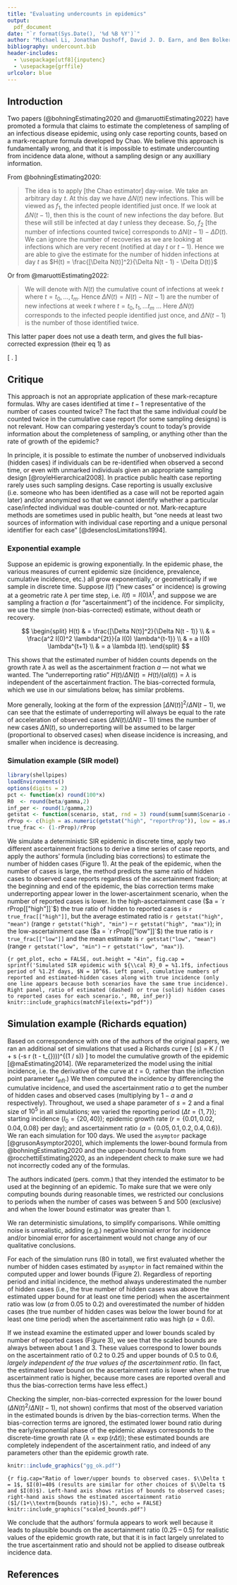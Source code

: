 ```yaml
---
title: "Evaluating undercounts in epidemics"
output:
  pdf_document
date: "`r format(Sys.Date(), '%d %B %Y')`"
author: "Michael Li, Jonathan Dushoff, David J. D. Earn, and Ben Bolker"
bibliography: undercount.bib
header-includes:
  - \usepackage[utf8]{inputenc}
  - \usepackage{grffile}
urlcolor: blue
---
```


## Introduction

Two papers (@bohningEstimating2020 and @maruottiEstimating2022) have promoted a formula that claims  to estimate the completeness of sampling of an infectious disease epidemic, using only case reporting counts, based on a mark-recapture formula developed by Chao. We believe this approach is fundamentally wrong, and that it is impossible to estimate undercounting from incidence data alone, without a sampling design or any auxilliary information.

From @bohningEstimating2020:

> The idea is to apply [the Chao estimator] day-wise. We take an arbitrary day $t$. At this day we have $\Delta N(t)$ new infections. This will be viewed as $f_1$, the infected people identified just once. If we look at $\Delta N(t - 1)$, then this is the count of new infections the day before. But these will still be infected at day $t$ unless they decease. So, $f_2$ [the number of infections counted twice] corresponds to $\Delta N(t - 1) - \Delta D(t)$. We can ignore the number of recoveries as we are looking at infections which are very recent (notified at day $t$ or $t - 1$). Hence we are able to give the estimate for the number of hidden infections at day $t$ as $H(t) = \frac{[\Delta N(t)]^2}{\Delta N(t - 1) - \Delta D(t)}$ \ldots

Or from @maruottiEstimating2022:

> We will denote with $N(t)$ the cumulative count of infections at week $t$ where $t = t_0, \dots, t_m$. Hence $\Delta N (t) = N(t) -N(t-1)$ are the number of  new  infections at week $t$ where $t = t_0, t_1,  \dots t_m$ ... Here $\Delta N(t)$ corresponds to the infected people identified just once, and $\Delta N(t-1)$  is the  number  of  those  identified  twice. 

This latter paper does not use a death term, and gives the full bias-corrected expression (their eq 1) as

\[
\frac{\Delta N(t) (\Delta N(t) - 1)}{1 + \Delta N(t-1)}.
\]

## Critique

This approach is not an appropriate application of these mark-recapture formulas. Why are cases identified at time $t-1$ representative of the number of cases counted twice? The fact that the same individual *could* be counted twice in the cumulative case report (for some sampling designs) is not relevant. How can comparing yesterday's count to today's provide information about the completeness of sampling, or anything other than the rate of growth of the epidemic? 

In principle, it is possible to estimate the number of unobserved individuals (hidden cases) if individuals can be re-identified when observed a second time, or even with unmarked individuals given an appropriate sampling design [@royleHierarchical2008]. 
<!--- However, public health case reporting is typically unrelated to mark-recapture (although it can be used to estimate completeness of contact tracing: @lerdsuwansriSensitivity2022, @polonskyNovel2022).  -->
In practice public health case reporting rarely uses such sampling designs. Case reporting is usually exclusive (i.e. someone who has been identified as a case will not be reported again later) and/or anonymized so that we cannot identify whether a particular case/infected individual was double-counted or not. Mark-recapture methods are sometimes used in public health, but "one needs at least two sources of information with individual case reporting and a unique personal identifier for each case" [@desenclosLimitations1994].

### Exponential example

Suppose an epidemic is growing exponentially. In the epidemic phase, the various measures of current epidemic size (incidence, prevalence, cumulative incidence, etc.) all grow exponentially, or geometrically if we sample in discrete time. Suppose $I(t)$ ("new cases" or incidence) is growing at a geometric rate $\lambda$ per time step, i.e. $I(t) = I(0) \lambda^t$, and suppose we are sampling a fraction $a$ (for "ascertainment") of the incidence. For simplicity, we use the simple (non-bias-corrected) estimate, without death or recovery.

$$
\begin{split}
H(t) & = \frac{[\Delta N(t)]^2}{\Delta N(t - 1)} \\
& = \frac{a^2 I(0)^2 \lambda^{2t}}{a I(0) \lambda^{t-1}} \\
& = a I(0) \lambda^{t+1} \\
& = a \lambda I(t).
\end{split}
$$

This shows that the estimated number of hidden counts depends on the growth rate $\lambda$ as well as the ascertainment fraction $a$ --- not what we wanted. The "underreporting ratio" $H(t)/\Delta N(t) = H(t)/(a I(t)) = \lambda$ is independent of the ascertainment fraction.  The bias-corrected formula, which we use in our simulations below, has similar problems.

More generally, looking at the form of the expression $[\Delta N(t)]^2/\Delta N(t - 1)$, we can see that the estimate of underreporting will always be equal to the rate of acceleration of observed cases ($\Delta N(t)/\Delta N(t-1)$) times the number of new cases $\Delta N(t)$, so underreporting will be assumed to be larger (proportional to observed cases) when disease incidence is increasing, and smaller when incidence is decreasing.

### Simulation example (SIR model)

```r
library(shellpipes)
loadEnvironments()
options(digits = 2)
pct <- function(x) round(100*x)
R0  <- round(beta/gamma,2)
inf_per <- round(1/gamma,2)
getstat <- function(scenario, stat, rnd = 3) round(summ[summ$Scenario == scenario, stat], rnd)
rProp <- c(high = as.numeric(getstat("high", "reportProp")), low = as.numeric(getstat("low", "reportProp")))
true_frac <- (1-rProp)/rProp
```

We simulate a deterministic SIR epidemic in discrete time, apply two different ascertainment fractions to derive a time series of case reports, and apply the authors' formula (including bias corrections) to estimate the number of hidden cases (Figure 1).
At the peak of the epidemic, when the number of cases is large, the method predicts the same ratio of hidden cases to observed case reports regardless of the ascertainment fraction; at the beginning and end of the epidemic, the bias correction terms make underreporting appear lower in the lower-ascertainment scenario, when the number of reported cases is lower. In the high-ascertainment case ($a = `r rProp[["high"]]`$) the true ratio of hidden to reported cases is `r true_frac[["high"]]`, but the average estimated ratio is `r getstat("high", "mean")` (range `r getstat("high", "min")` -- `r getstat("high", "max")`); in the low-ascertainment case ($a = `r rProp[["low"]]`$) the true ratio is `r true_frac[["low"]]` and the mean estimate is `r getstat("low", "mean")` (range `r getstat("low", "min")` -- `r getstat("low", "max")`).

<!-- note N is hard-coded, too hard to format nicely/automatically -->
```{r get_plot, echo = FALSE, out.height = "4in", fig.cap = sprintf('Simulated SIR epidemic with ${\\cal R}_0 = %1.1f$, infectious period of %1.2f days, $N = 10^6$. Left panel, cumulative numbers of reported and estimated-hidden cases along with true incidence (only one line appears because both scenarios have the same true incidence). Right panel, ratio of estimated (dashed) or true (solid) hidden cases to reported cases for each scenario.', R0, inf_per)}
knitr::include_graphics(matchFile(exts="pdf"))
```

## Simulation example (Richards equation)

Based on correspondence with one of the authors of the original papers, we ran an additional set of simulations that used a Richards curve 
\[
\textrm{cuminc}(s) = K / (1 + s \exp(-s  r  (t - t_{\textrm{infl}})))^{(1 / s)}
\]
to model the cumulative growth of the epidemic [@maEstimating2014]. (We reparameterized the model using the initial incidence, i.e. the derivative of the curve at $t=0$, rather than the inflection point parameter $t_{\textrm{infl}}$.) We then computed the incidence by differencing the cumulative incidence, and used the ascertainment ratio $a$ to get the number of hidden cases and observed cases (multiplying by $1-a$ and $a$ respectively). Throughout, we used a shape parameter of $s=2$ and a final size of $10^5$ in all simulations; we varied the reporting period ($\Delta t = \{1, 7\}$); starting incidence ($I_0 = \{20, 40\}$); epidemic growth rate ($r = \{ 0.01, 0.02, 0.04, 0.08\}$ per day); and ascertainment ratio ($a = \{0.05, 0.1, 0.2, 0.4, 0.6\}$). We ran each simulation for 100 days. We used the `asymptor` package [@grusonAsymptor2020], which implements the lower-bound formula from @bohningEstimating2020 and the upper-bound formula from @rocchettiEstimating2020, as an independent check to make sure we had not incorrectly coded any of the formulas. 

The authors indicated (pers. comm.) that they intended the estimator to be used at the beginning of an epidemic. To make sure that we were only computing bounds during reasonable times, we restricted our conclusions to periods when the number of cases was between 5 and 500 (exclusive) and when the lower bound estimator was greater than 1.

We ran deterministic simulations, to simplify comparisons. While omitting noise is unrealistic, adding (e.g.) negative binomial error for incidence and/or binomial error for ascertainment would not change any of our qualitative conclusions.

For each of the simulation runs (80 in total), we first evaluated whether the number of hidden cases estimated by `asymptor` in fact remained within the computed upper and lower bounds (Figure 2). Regardless of reporting period and initial incidence, the method always underestimated the number of hidden cases (i.e., the true number of hidden cases was above the estimated upper bound for at least one time period) when the ascertainment ratio was low ($a$ from 0.05 to 0.2) and overestimated the number of hidden cases (the true number of hidden cases was below the lower bound for at least one time period) when the ascertainment ratio was high ($a=0.6$).

If we instead examine the estimated upper and lower bounds scaled by number of reported cases (Figure 3), we see that the scaled bounds are always between about 1 and 3. These values correspond to lower bounds on the ascertainment ratio of 0.2 to 0.25 and upper bounds of 0.5 to 0.6, *largely independent of the true values of the ascertainment ratio*. (In fact, the estimated lower bound on the ascertainment ratio is lower when the true ascertainment ratio is higher, because more cases are reported overall and thus the bias-correction terms have less effect.)

Checking the simpler, non-bias-corrected expression for the lower bound ($\Delta N(t)^2/\Delta N(t-1)$, not shown) confirms that most of the observed variation in the estimated bounds is driven by the bias-correction terms. When the bias-correction terms are ignored, the estimated lower bound ratio during the early/exponential phase of the epidemic always corresponds to the discrete-time growth rate ($\lambda = \exp(r\Delta t)$); these estimated bounds are completely independent of the ascertainment ratio, and indeed of any parameters other than the epidemic growth rate.

```r
knitr::include_graphics("gg_ok.pdf")
```

```{r fig.cap="Ratio of lower/upper bounds to observed cases. $\\Delta t = 1$, $I(0)=40$ (results are similar for other choices of $\\Delta t$ and $I(0)$). Left-hand axis shows ratios of bounds to observed cases; right-hand axis shows the estimated ascertainment ratio ($1/(1+\\textrm{bounds ratio})$).", echo = FALSE}
knitr::include_graphics("scaled_bounds.pdf")
```

We conclude that the authors' formula appears to work well because it leads to plausible bounds on the ascertainment ratio (0.25 -- 0.5) for realistic values of the epidemic growth rate, but that it is in fact largely unrelated to the true ascertainment ratio and should not be applied to disease outbreak incidence data.

\newpage

## References

